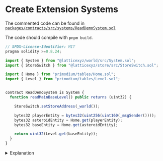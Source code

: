 # Create Extension Systems

The commented code can be found in [`packages/contracts/src/systems/ReadDemoSystem.sol`](https://github.com/primodiumxyz/developer/tree/main/examples/ReadDemo/packages/contracts/src/systems/ReadDemoSystem.sol)

The code should compile with `pnpm build`.

```ts filename="ReadDemoSystem.sol"
// SPDX-License-Identifier: MIT
pragma solidity >=0.8.24;

import { System } from "@latticexyz/world/src/System.sol";
import { StoreSwitch } from "@latticexyz/store/src/StoreSwitch.sol";

import { Home } from "primodium/tables/Home.sol";
import { Level } from "primodium/tables/Level.sol";


contract ReadDemoSystem is System {
  function readMainBaseLevel() public returns (uint32) {

    StoreSwitch.setStoreAddress(_world());

    bytes32 playerEntity = bytes32(uint256(uint160(_msgSender())));
    bytes32 asteroidEntity = Home.get(playerEntity);
    bytes32 baseEntity = Home.get(asteroidEntity);

    return uint32(Level.get(baseEntity));
  }
}
```

<details>
<summary>Explanation</summary>

[**Primodium systems**](../../overview-contracts/systems.mdx) are smart contracts that execute on-chain logic to modify state stored in Primodium [tables](../../overview-contracts/tables.mdx). Systems exist in both the core Primodium contracts and in world extensions.

In the ReadDemo, system contracts are created in `packages/contracts/src/systems`. They are fairly standard smart contracts that only need to import the critical functionality from MUD or the `World` they are interacting with.

```ts
import { System } from "@latticexyz/world/src/System.sol";
import { StoreSwitch } from "@latticexyz/store/src/StoreSwitch.sol";
```

The contract itself is a `System` so we need to import that MUD library. We also need to tell the contract our `Store` target. `StoreSwitch` allows us to specify the `World` address where our target `Table`s reside.

```ts
import { Home } from "primodium/tables/Home.sol";
import { Level } from "primodium/tables/Level.sol";
```

We import the necessary `Table` libraries from the target `World`. These libraries are constructed by MUD scripts during `pnpm build`, and include the specific `tableId`s and `fieldLayout`s, with appropriate setters and getters. They handle the encoding and decoding of the underlying storage records for us.

These libraries are imported from the `@primodiumxyz/contracts` npm package.

```ts
contract ReadDemoSystem is System {
```

Make sure this matches what you specified in `mud.config.ts`

```ts
StoreSwitch.setStoreAddress(_world());
```

`StoreSwitch` allows us to choose the data source for our extension. `_world()` is inherited from `System`, and resolves to the world that called this system. Since our systems will be registered to the Primodium world, this tells us to use the Primodium tables.

https://mud.dev/world/reference/world-context#_world

```ts
bytes32 playerEntity = bytes32(uint256(uint160(_msgSender())));
```

Every player has an ID generated from their address for interacting with the world. This is the raw form; usually we use a helper function like `addressToEntity()` to make this cleaner.

`_msgSender()` allows us to find the address of the player calling this system. `msg.sender` won't work since that will be the Primodium world address.

https://mud.dev/world/reference/world-context#_msgsender

```ts
bytes32 asteroidEntity = Home.get(playerEntity);
bytes32 baseEntity = Home.get(asteroidEntity);
```

This can be a little confusing at first. In Primodium, `Home.get` is dual purpose. Using it on a player ID returns their home asteroid ID. Using it on an asteroid ID returns the base building ID of that asteroid. Combined, we get the building ID of the main base building.

Most tables are not multipurpose like this, but it is common to need to drill down through parent-child entity ID layers.

```ts
return uint32(Level.get(baseEntity));
```

And we're done. A simple call to the Level table to get the level of the main base for the player.

</details>
